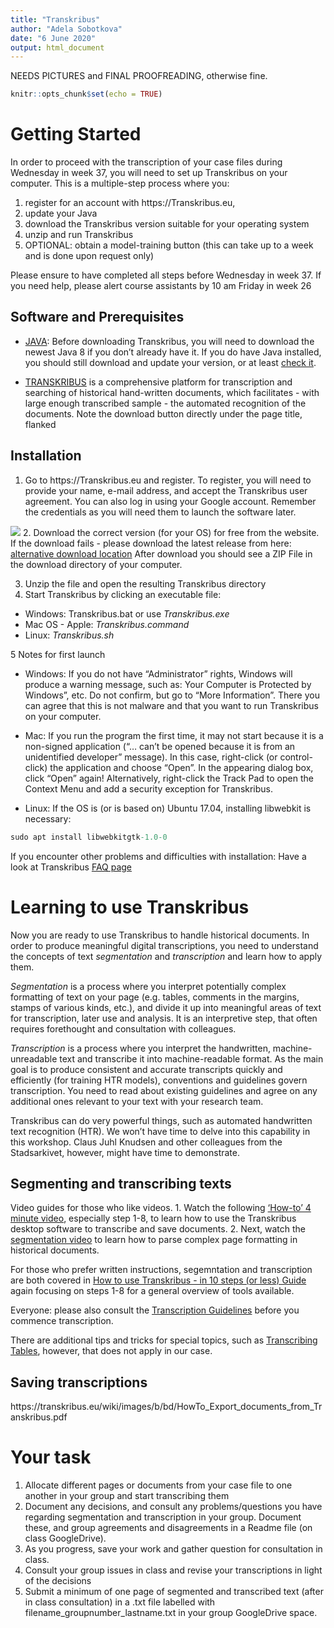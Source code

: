 ```yaml
---
title: "Transkribus"
author: "Adela Sobotkova"
date: "6 June 2020"
output: html_document
---
```

NEEDS PICTURES and FINAL PROOFREADING, otherwise fine.

```r
knitr::opts_chunk$set(echo = TRUE)
```

# Getting Started

In order to proceed with the transcription of your case files during Wednesday in week 37, you will need to  set up Transkribus on your computer. This is a multiple-step process where you:

1. register for an account with https://Transkribus.eu, 
2. update your Java
3. download the Transkribus version suitable for your operating system
4. unzip and run Transkribus
5. OPTIONAL: obtain a model-training button (this can take up to a week and is done upon request only)

Please ensure to have completed all steps before Wednesday in week 37. If you need help, please alert course assistants by 10 am Friday in week 26


## Software and Prerequisites


- [JAVA](https://java.com/de/download/manual.jsp#win): Before downloading Transkribus, you will need to download the newest Java 8 if you don’t already have it. If you do have Java installed, you should still download and update your version, or at least [check it](https://java.com/en/download/help/version_manual.xml).  

- [TRANSKRIBUS](https://transkribus.eu/Transkribus) is a comprehensive platform for transcription and searching of historical hand-written documents, which facilitates - with large enough transcribed sample - the automated recognition of the documents. Note the download button directly under the page title, flanked 

## Installation

1. Go to https://Transkribus.eu and register. To register, you will need to provide your name, e-mail address, and accept the Transkribus user agreement. You can also log in using your Google account. Remember the credentials as you will need them to launch the software later. 

![](images/transkribus-site.png)
2. Download the correct version (for your OS) for free from the website. If the download fails - please download the latest release from here: [alternative download location](https://transkribus.eu/TranskribusX/releases/) After download you should see a ZIP File in the download directory of your computer.

3.  Unzip the file and open the resulting Transkribus directory
4.  Start Transkribus by clicking an executable file:
- Windows: Transkribus.bat or use *Transkribus.exe*
- Mac OS - Apple: *Transkribus.command*
- Linux: *Transkribus.sh*

5 Notes for first launch

- Windows: If you do not have "Administrator" rights, Windows will produce a warning message, such as: Your Computer is Protected by Windows", etc. Do not confirm, but go to "More Information". There you can agree that this is not malware and that you want to run Transkribus on your computer.

- Mac: If you run the program the first time, it may not start because it is a non-signed application ("... can't be opened because it is from an unidentified developer" message).  In this case, right-click (or control-click) the application and choose "Open". In the appearing dialog box, click "Open" again! Alternatively, right-click the Track Pad to open the Context Menu and add a security exception for Transkribus.

- Linux: If the OS is (or is based on) Ubuntu 17.04, installing libwebkit is necessary:
```r
sudo apt install libwebkitgtk-1.0-0
```

If you encounter other problems and difficulties with installation: Have a look at Transkribus [FAQ page](https://transkribus.eu/wiki/index.php/Questions_and_Answers#Download_and_Installation)

# Learning to use Transkribus

Now you are ready to use Transkribus to handle historical documents. In order to produce meaningful digital transcriptions, you need to understand the concepts of text *segmentation* and *transcription* and learn how to apply them.

*Segmentation* is a process where you interpret potentially complex formatting of text on your page (e.g. tables, comments in the margins, stamps of various kinds, etc.), and divide it up into meaningful areas of text for transcription, later use and analysis. It is an interpretive step, that often requires forethought and consultation with colleagues.

*Transcription* is a process where you interpret the handwritten, machine-unreadable text and transcribe it into machine-readable format. As the main goal is to produce consistent and accurate transcripts quickly and efficiently (for training HTR models), conventions and guidelines govern transcription. You need to read about existing guidelines and agree on any additional ones relevant to your text with your research team.

Transkribus can do very powerful things, such as automated handwritten text recognition (HTR). We won't have time to delve into this capability in this workshop. Claus Juhl Knudsen and other colleagues from the Stadsarkivet, however, might have time to demonstrate.

## Segmenting and transcribing texts 

Video guides for those who like videos.
1. Watch the following ['How-to' 4 minute video](https://youtu.be/8Ei0a7WIlTI), especially step 1-8, to learn how to use the Transkribus desktop software to transcribe and save documents.
2. Next, watch the [segmentation video](https://youtu.be/b0MqNwSIKC0) to learn how to parse complex page formatting in historical documents.

For those who prefer written instructions, segemntation and transcription are both covered in [How to use Transkribus - in 10 steps (or less) Guide](https://transkribus.eu/wiki/images/7/77/How_to_use_TRANSKRIBUS_-_10_steps.pdf) again focusing on steps 1-8 for a general overview of tools available.

Everyone: please also consult the [Transcription Guidelines](https://transkribus.eu/wiki/images/3/31/Transkribus_Transcription_Conventions.pdf) before you commence transcription. 

There are additional tips and tricks for special topics, such as [Transcribing Tables](https://transkribus.eu/wiki/images/1/14/HowToProcessTables.pdf), however, that does not apply in our case. 

## Saving transcriptions

https://transkribus.eu/wiki/images/b/bd/HowTo_Export_documents_from_Transkribus.pdf

# Your task

1. Allocate different pages or documents from your case file to one another in your group and start transcribing them
2. Document any decisions, and consult any problems/questions you have regarding segmentation and transcription in your group. Document these, and group agreements and disagreements in a  Readme file (on class GoogleDrive). 
3. As you progress, save your work and gather question for consultation in class.
4. Consult your group issues in class and revise your transcriptions in light of the decisions
5. Submit a minimum of one page of segmented and transcribed text (after in class consultation) in a .txt file labelled with filename_groupnumber_lastname.txt  in your group GoogleDrive space.



